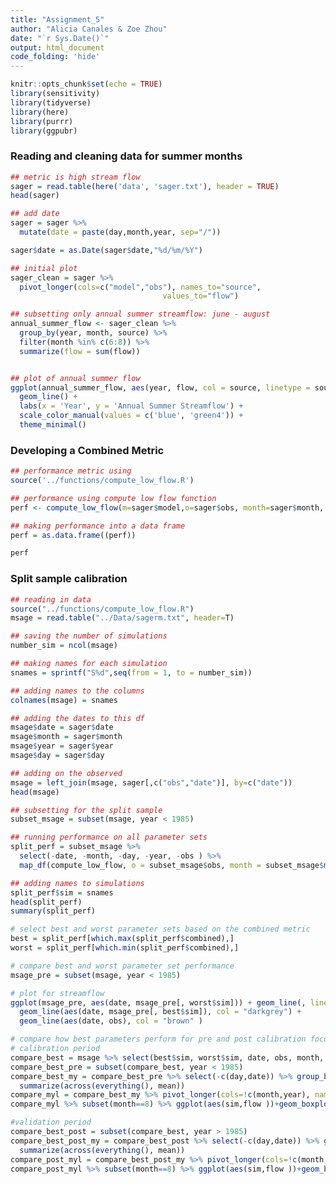 ```yaml
---
title: "Assignment_5"
author: "Alicia Canales & Zoe Zhou"
date: "`r Sys.Date()`"
output: html_document
code_folding: 'hide'
---
```


```r
knitr::opts_chunk$set(echo = TRUE)
library(sensitivity)
library(tidyverse)
library(here)
library(purrr)
library(ggpubr)
```

### Reading and cleaning data for summer months
```r

## metric is high stream flow
sager = read.table(here('data', 'sager.txt'), header = TRUE)
head(sager)

## add date
sager = sager %>% 
  mutate(date = paste(day,month,year, sep="/"))

sager$date = as.Date(sager$date,"%d/%m/%Y")

## initial plot
sager_clean = sager %>% 
  pivot_longer(cols=c("model","obs"), names_to="source",
                                  values_to="flow") 

## subsetting only annual summer streamflow: june - august
annual_summer_flow <- sager_clean %>% 
  group_by(year, month, source) %>% 
  filter(month %in% c(6:8)) %>% 
  summarize(flow = sum(flow))


## plot of annual summer flow 
ggplot(annual_summer_flow, aes(year, flow, col = source, linetype = source)) +
  geom_line() +
  labs(x = 'Year', y = 'Annual Summer Streamflow') +
  scale_color_manual(values = c('blue', 'green4')) +
  theme_minimal()

```


### Developing a Combined Metric
```r
## performance metric using 
source('../functions/compute_low_flow.R')

## performance using compute low flow function
perf <- compute_low_flow(m=sager$model,o=sager$obs, month=sager$month, day=sager$day, year=sager$year, low_flow_months = c(6:8))

## making performance into a data frame
perf = as.data.frame((perf))

perf
```

### Split sample calibration
```r
## reading in data
source("../functions/compute_low_flow.R") 
msage = read.table("../Data/sagerm.txt", header=T)

## saving the number of simulations
number_sim = ncol(msage)

## making names for each simulation
snames = sprintf("S%d",seq(from = 1, to = number_sim))

## adding names to the columns
colnames(msage) = snames

## adding the dates to this df
msage$date = sager$date
msage$month = sager$month
msage$year = sager$year
msage$day = sager$day

## adding on the observed
msage = left_join(msage, sager[,c("obs","date")], by=c("date"))
head(msage)

```

```r
## subsetting for the split sample
subset_msage = subset(msage, year < 1985)

## running performance on all parameter sets
split_perf = subset_msage %>% 
  select(-date, -month, -day, -year, -obs ) %>%
  map_df(compute_low_flow, o = subset_msage$obs, month = subset_msage$month, day = subset_msage$day, year = subset_msage$year)

## adding names to simulations
split_perf$sim = snames
head(split_perf)
summary(split_perf)
```
```r
# select best and worst parameter sets based on the combined metric
best = split_perf[which.max(split_perf$combined),]
worst = split_perf[which.min(split_perf$combined),]

# compare best and worst parameter set performance
msage_pre = subset(msage, year < 1985)

# plot for streamflow 
ggplot(msage_pre, aes(date, msage_pre[, worst$sim])) + geom_line(, linetype = "dashed") +
  geom_line(aes(date, msage_pre[, best$sim]), col = "darkgrey") +
  geom_line(aes(date, obs), col = "brown" ) 

```
```r
# compare how best parameters perform for pre and post calibration focusing on August streamflow
# calibration period
compare_best = msage %>% select(best$sim, worst$sim, date, obs, month, day, year)
compare_best_pre = subset(compare_best, year < 1985)
compare_best_my = compare_best_pre %>% select(-c(day,date)) %>% group_by(month, year) %>% 
  summarize(across(everything(), mean))
compare_myl = compare_best_my %>% pivot_longer(cols=!c(month,year), names_to="sim", values_to="flow")
compare_myl %>% subset(month==8) %>% ggplot(aes(sim,flow ))+geom_boxplot()

#validation period
compare_best_post = subset(compare_best, year > 1985)
compare_best_post_my = compare_best_post %>% select(-c(day,date)) %>% group_by(month, year) %>% 
  summarize(across(everything(), mean))
compare_post_myl = compare_best_post_my %>% pivot_longer(cols=!c(month,year), names_to="sim", values_to="flow")
compare_post_myl %>% subset(month==8) %>% ggplot(aes(sim,flow ))+geom_boxplot()

```

